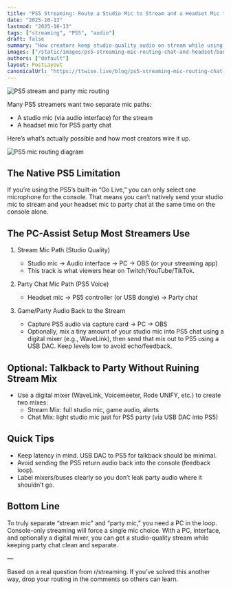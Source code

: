 ```yaml
---
title: "PS5 Streaming: Route a Studio Mic to Stream and a Headset Mic to Party Chat (2025)"
date: "2025-10-13"
lastmod: "2025-10-13"
tags: ["streaming", "PS5", "audio"]
draft: false
summary: "How creators keep studio-quality audio on stream while using a separate headset mic for PS5 party chat—what’s possible natively and what requires a PC."
images: ["/static/images/ps5-streaming-mic-routing-chat-and-headset/banner.png"]
authors: ["default"]
layout: PostLayout
canonicalUrl: "https://ttwise.live/blog/ps5-streaming-mic-routing-chat-and-headset"
---
```


![PS5 stream and party mic routing](/static/images/ps5-streaming-mic-routing-chat-and-headset/banner.png)

Many PS5 streamers want two separate mic paths:

- A studio mic (via audio interface) for the stream
- A headset mic for PS5 party chat

Here’s what’s actually possible and how most creators wire it up.

![PS5 mic routing diagram](/static/images/ps5-streaming-mic-routing-chat-and-headset/mic-routing.png)

## The Native PS5 Limitation

If you’re using the PS5’s built-in “Go Live,” you can only select one microphone for the console. That means you can’t natively send your studio mic to stream and your headset mic to party chat at the same time on the console alone.

## The PC-Assist Setup Most Streamers Use

1) Stream Mic Path (Studio Quality)
   - Studio mic → Audio interface → PC → OBS (or your streaming app)
   - This track is what viewers hear on Twitch/YouTube/TikTok.

2) Party Chat Mic Path (PS5 Voice)
   - Headset mic → PS5 controller (or USB dongle) → Party chat

3) Game/Party Audio Back to the Stream
   - Capture PS5 audio via capture card → PC → OBS
   - Optionally, mix a tiny amount of your studio mic into PS5 chat using a digital mixer (e.g., WaveLink), then send that mix out to PS5 using a USB DAC. Keep levels low to avoid echo/feedback.

## Optional: Talkback to Party Without Ruining Stream Mix

- Use a digital mixer (WaveLink, Voicemeeter, Rode UNIFY, etc.) to create two mixes:
  - Stream Mix: full studio mic, game audio, alerts
  - Chat Mix: light studio mic just for PS5 party (via USB DAC into PS5)

## Quick Tips

- Keep latency in mind. USB DAC to PS5 for talkback should be minimal.
- Avoid sending the PS5 return audio back into the console (feedback loop).
- Label mixers/buses clearly so you don’t leak party audio where it shouldn’t go.

## Bottom Line

To truly separate “stream mic” and “party mic,” you need a PC in the loop. Console-only streaming will force a single mic choice. With a PC, interface, and optionally a digital mixer, you can get a studio-quality stream while keeping party chat clean and separate.

—

Based on a real question from r/streaming. If you’ve solved this another way, drop your routing in the comments so others can learn.



